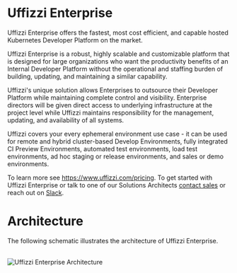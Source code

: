 
# Uffizzi Enterprise

Uffizzi Enterprise offers the fastest, most cost efficient, and capable hosted Kubernetes Developer Platform on the market.  

Uffizzi Enterprise is a robust, highly scalable and customizable platform that is designed for large organizations who want the productivity benefits of an Internal Developer Platform without the operational and staffing burden of building, updating, and maintaining a similar capability.  

Uffizzi's unique solution allows Enterprises to outsource their Developer Platform while maintaining complete control and visibility.  Enterprise directors will be given direct access to underlying infrastructure at the project level while Uffizzi maintains responsibility for the management, updating, and availability of all systems.  

Uffizzi covers your every ephemeral environment use case - it can be used for remote and hybrid cluster-based Develop Environments, fully integrated CI Preview Environments, automated test environments, load test environments, ad hoc staging or release environments, and sales or demo environments.  

To learn more see https://www.uffizzi.com/pricing. To get started with Uffizzi Enterprise or talk to one of our Solutions Architects [contact sales](mailto:sales@uffizzi.com) or reach out on [Slack](https://join.slack.com/t/uffizzi/shared_invite/zt-24toel26u-4JB2pLqdUnrt2qJcWoLcDA).

# Architecture

The following schematic illustrates the architecture of Uffizzi Enterprise.

<br />
<Image
    src="/images/uffizzi-architecture.png"
    width={640}
    height={433}
    alt="Uffizzi Enterprise Architecture"
    className="border rounded-lg overflow-hidden mt-6"
/>
<br />